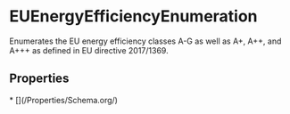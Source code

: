   
# EUEnergyEfficiencyEnumeration

Enumerates the EU energy efficiency classes A-G as well as A+, A++, and A+++ as defined in EU directive 2017/1369.

## Properties

<Grid>
* [](/Properties/Schema.org/)
</Grid>

